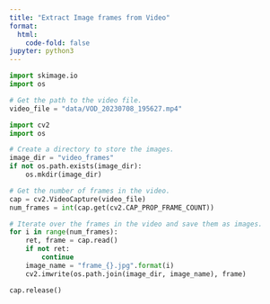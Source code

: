 ```yaml
---
title: "Extract Image frames from Video"
format:
  html:
    code-fold: false
jupyter: python3
---
```


```python
import skimage.io
import os

# Get the path to the video file.
video_file = "data/VOD_20230708_195627.mp4"

import cv2
import os

# Create a directory to store the images.
image_dir = "video_frames"
if not os.path.exists(image_dir):
    os.mkdir(image_dir)

# Get the number of frames in the video.
cap = cv2.VideoCapture(video_file)
num_frames = int(cap.get(cv2.CAP_PROP_FRAME_COUNT))

# Iterate over the frames in the video and save them as images.
for i in range(num_frames):
    ret, frame = cap.read()
    if not ret:
        continue
    image_name = "frame_{}.jpg".format(i)
    cv2.imwrite(os.path.join(image_dir, image_name), frame)

cap.release()

```